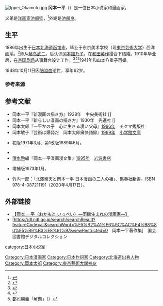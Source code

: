 [[File:Ippei_Okamoto.jpg|thumb]]
'''冈本一平'''（{{bd|1886年|6月11日|1948年|10月11日}}）是一位日本小说家和漫画家。

义弟是[[洋画家|洋画家]][[池部钧|池部钧]]，<ref>{{Cite web|url=https://www.city.machida.tokyo.jp/shisei/koho/kisyakaiken/2012/130116.files/1.PDF|title=町田市立博物館で田河水泡コレクションによる『笑いの中に ～近代の戯画・風刺画～』展を開催します|publisher=[[町田市|町田市]]|date=2013-01-16|accessdate=2016-10-28|format=PDF|archive-date=2016-10-12|archive-url=https://web.archive.org/web/20161012231821/https://www.city.machida.tokyo.jp/shisei/koho/kisyakaiken/2012/130116.files/1.PDF}}</ref>外甥是[[池部良|池部良]]。

== 生平 ==
1886年出生于[[日本|日本]][[北海道|北海道]][[函馆市|函馆市]]，毕业于东京美术学校（现[[東京芸術大学|東京芸術大学]]）西洋画系。<ref>{{Cite web |url=https://dl.ndl.go.jp/info:ndljp/pid/2949954/18 |title=『官報』第6621号、明治38年7月26日、p.1042 |access-date=2021-02-01 |archive-date=2018-01-18 |archive-url=https://web.archive.org/web/20180118010302/http://dl.ndl.go.jp/info:ndljp/pid/2949954/18 }}</ref>师从[[藤岛武二|藤岛武二]]。后认识[[冈本加乃子|冈本加乃子]]，在[[和田英作|和田英作]]撮合下结婚。1910年毕业后，在[[帝国剧场|帝国剧场]]从事舞台设计工作。<ref>{{Cite web |url=https://dl.ndl.go.jp/info:ndljp/pid/813197/91 |title=『東京美術学校一覧 従明治43年至明治44年』東京美術学校、1911年、p.166 |access-date=2021-02-01 |archive-date=2018-01-17 |archive-url=https://web.archive.org/web/20180117191004/http://dl.ndl.go.jp/info:ndljp/pid/813197/91 }}</ref><ref>{{Cite web |url=https://dl.ndl.go.jp/info:ndljp/pid/940882/92 |title=『東京美術学校一覧 従大正元年至大正2年』東京美術学校、1913年、p.174 |access-date=2021-02-01 |archive-date=2018-01-17 |archive-url=https://web.archive.org/web/20180117190753/http://dl.ndl.go.jp/info:ndljp/pid/940882/92 }}</ref><ref name="gunji">[[郡司勝義|郡司勝義]]「解題」（{{Harvnb|補巻2・書簡|1984-05|p=624}}）</ref>1941年和山本八重子再婚。

1948年10月11日因[[脑溢血|脑溢血]]逝世，享年62岁。

=== 参考来源 ===
{{Reflist}}

== 参考文献 ==
*岡本一平『新漫画の描き方』1928年　中央美術社 [{{NDLDC|1174589}}]
*岡本一平『新らしい漫画の描き方』1930年　先進社 [{{NDLDC|1174076}}]
*岡本太郎『一平かの子　心に生きる凄い父母』[[1996年|1996年]]　チクマ秀版社
*岡本敏子『芸術は爆発だ　岡本太郎痛快語録』[[1999年|1999年]]　[[小学館文庫|小学館文庫]]
*{{Citation|和書|author=[[川端康成|川端康成]]|date=2011-08|title=[[掌の小説|掌の小説]]|edition=改|publisher=[[新潮文庫|新潮文庫]]|isbn=978-4101001050|ref={{Harvid|掌の小説|2011-08}}}} 初版1971年3月、第1改版1989年6月。
*{{Citation|和書|date=1984-05|title=川端康成全集 補巻2 書簡来簡抄|publisher=[[新潮社|新潮社]]|isbn=978-4106438370|ref={{Harvid|補巻2・書簡|1984-05}}}}
*[[清水勲|清水勲]]編『岡本一平漫画漫文集』[[1995年|1995年]]　[[岩波書店|岩波書店]]
*{{Citation|和書|editor=[[長谷川泉|長谷川泉]]|date=1969-03|title=川端康成作品研究|series=近代文学研究双書|publisher=[[八木書店|八木書店]]|id={{ASIN|B000J98M2K}}|ref={{Harvid|作品研究|1969-03}}}} 増補版1973年1月。
* 竹内一郎：「北澤楽天と岡本一平 日本漫画の二人の祖」、集英社新書、ISBN 978-4-087211191（2020年4月17日）。

==外部链接 ==
{{commonscat}}
*[http://www.museum.hakodate.hokkaido.jp/main.html 【岡本 一平（おかもと いっぺい）―函館生まれの漫画家―】] {{Wayback|url=http://www.museum.hakodate.hokkaido.jp/main.html |date=20090221094652 }}
*[https://dl.ndl.go.jp/search/searchResult?featureCode=all&searchWord=%E5%B2%A1%E6%9C%AC%E4%B8%80%E5%B9%B3%E8%91%97&viewRestricted=0　岡本一平著作集]　国会図書館デジタルコレクション

{{DEFAULTSORT:Okamoto Itsuei}}
[[Category:日本漫画家|Category:日本漫画家]]
[[Category:日本作詞家|Category:日本作詞家]]
[[category:日本小说家|category:日本小说家]]
[[Category:北海道出身人物|Category:北海道出身人物]]
[[Category:岡本太郎|Category:岡本太郎]]
[[Category:東京藝術大學校友|Category:東京藝術大學校友]]